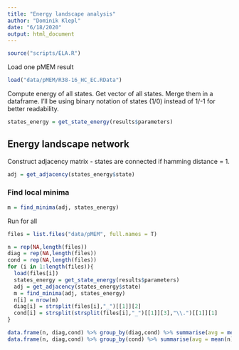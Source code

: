 ```yaml
---
title: "Energy landscape analysis"
author: "Dominik Klepl"
date: "6/18/2020"
output: html_document
---
```


```r
source("scripts/ELA.R")
```



Load one pMEM result
```r
load("data/pMEM/R38-16_HC_EC.RData")
```

Compute energy of all states. Get vector of all states. Merge them in a dataframe. I'll be using binary notation of states (1/0) instead of 1/-1 for better readability.
```r
states_energy = get_state_energy(results$parameters)
```

## Energy landscape network

Construct adjacency matrix - states are connected if hamming distance = 1.
```r
adj = get_adjacency(states_energy$state)
```


### Find local minima
```r
m = find_minima(adj, states_energy)
```

Run for all
```r
files = list.files("data/pMEM", full.names = T)

n = rep(NA,length(files))
diag = rep(NA,length(files))
cond = rep(NA,length(files))
for (i in 1:length(files)){
  load(files[i])
  states_energy = get_state_energy(results$parameters)
  adj = get_adjacency(states_energy$state)
  m = find_minima(adj, states_energy)
  n[i] = nrow(m)
  diag[i] = strsplit(files[i],"_")[[1]][2]
  cond[i] = strsplit(strsplit(files[i],"_")[[1]][3],"\\.")[[1]][1]
}

data.frame(n, diag,cond) %>% group_by(diag,cond) %>% summarise(avg = mean(n))
data.frame(n, diag,cond) %>% group_by(cond) %>% summarise(avg = mean(n))
```

